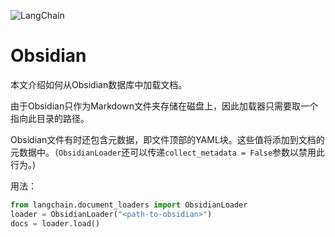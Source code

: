 

<Head>
  <script>
    {
      `(function() {
         var _hmt = _hmt || [];
(function() {
  var hm = document.createElement("script");
  hm.src = "https://hm.baidu.com/hm.js?e60fb290e204e04c5cb6f79b0ac1e697";
  var s = document.getElementsByTagName("script")[0]; 
  s.parentNode.insertBefore(hm, s);
})();
       })();`
    }
  </script>
</Head>

![LangChain](https://pica.zhimg.com/50/v2-56e8bbb52aa271012541c1fe1ceb11a2_r.gif)



Obsidian
=======================================================

本文介绍如何从Obsidian数据库中加载文档。

由于Obsidian只作为Markdown文件夹存储在磁盘上，因此加载器只需要取一个指向此目录的路径。

Obsidian文件有时还包含元数据，即文件顶部的YAML块。这些值将添加到文档的元数据中。（`ObsidianLoader`还可以传递`collect_metadata = False`参数以禁用此行为。)

用法：

```python
from langchain.document_loaders import ObsidianLoader
loader = ObsidianLoader("<path-to-obsidian>")
docs = loader.load()
```